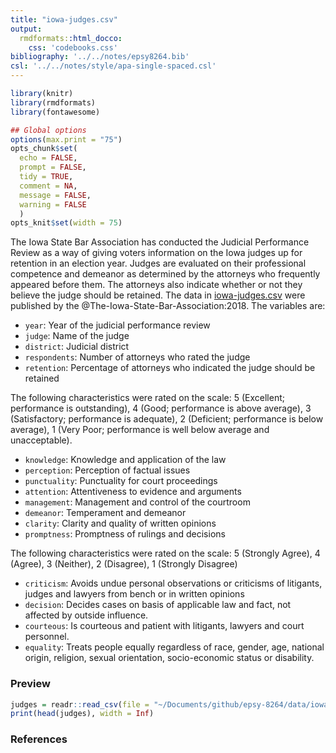 ```yaml
---
title: "iowa-judges.csv"
output: 
  rmdformats::html_docco:
    css: 'codebooks.css'
bibliography: '../../notes/epsy8264.bib'
csl: '../../notes/style/apa-single-spaced.csl'    
---
```



```r
library(knitr)
library(rmdformats)
library(fontawesome)

## Global options
options(max.print = "75")
opts_chunk$set(
  echo = FALSE,
  prompt = FALSE,
  tidy = TRUE,
  comment = NA,
  message = FALSE,
  warning = FALSE
  )
opts_knit$set(width = 75)
```


The Iowa State Bar Association has conducted the Judicial Performance Review as a way of giving voters information on the Iowa judges up for retention in an election year. Judges are evaluated on their professional competence and demeanor as determined by the attorneys who frequently appeared before them. The attorneys also indicate whether or not they believe the judge should be retained. The data in [iowa-judges.csv](https://github.com/zief0002/epsy-8264/raw/master/data/iowa-judges.csv) were published by the @The-Iowa-State-Bar-Association:2018. The variables are:

- `year`: Year of the judicial performance review
- `judge`: Name of the judge
- `district`: Judicial district
- `respondents`: Number of attorneys who rated the judge
- `retention`: Percentage of attorneys who indicated the judge should be retained

The following characteristics were rated on the scale: 5 (Excellent; performance is outstanding), 4 (Good; performance is above average), 3 (Satisfactory; performance is adequate), 2 (Deficient; performance is below average), 1 (Very Poor; performance is well below average and unacceptable).

- `knowledge`: Knowledge and application of the law
- `perception`: Perception of factual issues
- `punctuality`: Punctuality for court proceedings
- `attention`: Attentiveness to evidence and arguments
- `management`: Management and control of the courtroom
- `demeanor`: Temperament and demeanor 
- `clarity`: Clarity and quality of written opinions
- `promptness`: Promptness of rulings and decisions

The following characteristics were rated on the scale: 5 (Strongly Agree), 4 (Agree), 3 (Neither), 2 (Disagree), 1 (Strongly Disagree)

- `criticism`: Avoids undue personal observations or criticisms of litigants, judges and lawyers from bench or in written opinions
- `decision`: Decides cases on basis of applicable law and fact, not affected by outside influence.
- `courteous`: Is courteous and patient with litigants, lawyers and court personnel.
- `equality`: Treats people equally regardless of race, gender, age, national origin, religion, sexual orientation, socio-economic status or disability.




### Preview

```r
judges = readr::read_csv(file = "~/Documents/github/epsy-8264/data/iowa-judges.csv")
print(head(judges), width = Inf)
```


### References



